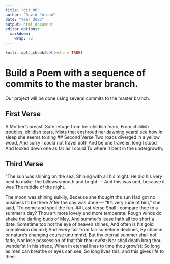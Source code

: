 ```yaml
---
title: "git_00"
author: "David Jordan"
date: "Year 2023"
output: html_document
editor_options: 
  markdown: 
    wrap: 72
---
```


```r
knitr::opts_chunk$set(echo = TRUE)
```

# Build a Poem with a sequence of commits to the master branch.

Our project will be done using several commits to the master branch.
<!-- Do not modify or change any text in "!--" bracketed areas such as this --- these are instructions to
you, if you change any of this the git program will notice it and compromise your git merging strategy !-->

## First Verse

<!--Put the first five lines of a poem by Lewis Carrol in this section!-->

A Mother's breast: Safe refuge from her childish fears, From childish
troubles, childish tears, Mists that enshroud her dawning years! see how
in sleep she seems to sing \## Second Verse
<!--Put the first five lines of a poem by Robert Frost here!--> Two
roads diverged in a yellow wood, And sorry I could not travel both And
be one traveler, long I stood And looked down one as far as I could To
where it bent in the undergrowth;

## Third Verse

<!--Put the first two verses of The Walrus and the Carpenter here!-->

"The sun was shining on the sea, Shining with all his might: He did his
very best to make The billows smooth and bright --- And this was odd,
because it was The middle of the night.

The moon was shining sulkily, Because she thought the sun Had got no
business to be there After the day was done --- "It's very rude of him,"
she said, "To come and spoil the fun. \## Last Verse
<!--Put a short poem of your choice 8-20 lines,here!--> Shall I compare
thee to a summer's day? Thou art more lovely and more temperate: Rough
winds do shake the darling buds of May, And summer's lease hath all too
short a date; Sometime too hot the eye of heaven shines, And often is
his gold complexion dimm'd; And every fair from fair sometime declines,
By chance or nature's changing course untrimm'd; But thy eternal summer
shall not fade, Nor lose possession of that fair thou ow'st; Nor shall
death brag thou wander'st in his shade, When in eternal lines to time
thou grow'st: So long as men can breathe or eyes can see, So long lives
this, and this gives life to thee.
